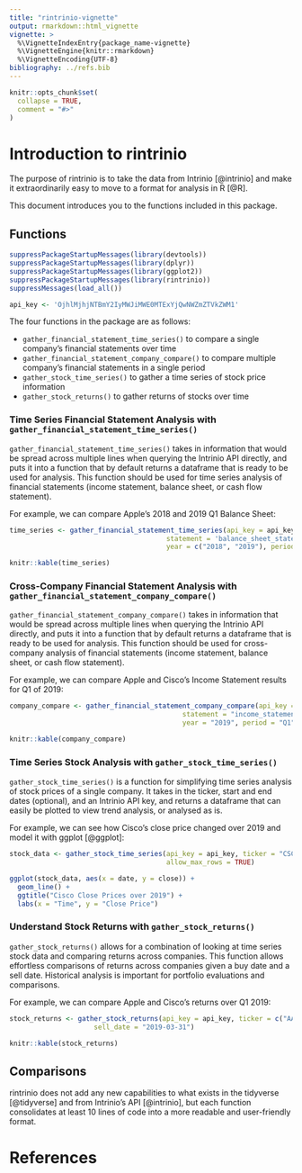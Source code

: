 ```yaml
---
title: "rintrinio-vignette"
output: rmarkdown::html_vignette
vignette: >
  %\VignetteIndexEntry{package_name-vignette}
  %\VignetteEngine{knitr::rmarkdown}
  %\VignetteEncoding{UTF-8}
bibliography: ../refs.bib
---
```

```r
knitr::opts_chunk$set(
  collapse = TRUE,
  comment = "#>"
)
```
# Introduction to rintrinio

The purpose of rintrinio is to take the data from Intrinio [@intrinio] and make it extraordinarily easy to move to a format for analysis in R [@R].

This document introduces you to the functions included in this package.

## Functions
```r
suppressPackageStartupMessages(library(devtools))
suppressPackageStartupMessages(library(dplyr))
suppressPackageStartupMessages(library(ggplot2))
suppressPackageStartupMessages(library(rintrinio))
suppressMessages(load_all())

api_key <- 'OjhlMjhjNTBmY2IyMWJiMWE0MTExYjQwNWZmZTVkZWM1'
```

The four functions in the package are as follows:

- `gather_financial_statement_time_series()` to compare a single company's financial statements over time
- `gather_financial_statement_company_compare()` to compare multiple company's financial statements in a single period
- `gather_stock_time_series()` to gather a time series of stock price information
- `gather_stock_returns()` to gather returns of stocks over time

### Time Series Financial Statement Analysis with `gather_financial_statement_time_series()`

`gather_financial_statement_time_series()` takes in information that would be spread across multiple lines when querying the Intrinio API directly, and puts it into a function that by default returns a dataframe that is ready to be used for analysis. This function should be used for time series analysis of financial statements (income statement, balance sheet, or cash flow statement).

For example, we can compare Apple's 2018 and 2019 Q1 Balance Sheet:

```r
time_series <- gather_financial_statement_time_series(api_key = api_key, ticker = 'AAPL', 
                                       statement = 'balance_sheet_statement', 
                                       year = c("2018", "2019"), period = c('Q1'))

knitr::kable(time_series)
```

### Cross-Company Financial Statement Analysis with `gather_financial_statement_company_compare()`

`gather_financial_statement_company_compare()` takes in information that would be spread across multiple lines when querying the Intrinio API directly, and puts it into a function that by default returns a dataframe that is ready to be used for analysis. This function should be used for cross-company analysis of financial statements (income statement, balance sheet, or cash flow statement).

For example, we can compare Apple and Cisco's Income Statement results for Q1 of 2019:

```r
company_compare <- gather_financial_statement_company_compare(api_key = api_key, ticker = c("AAPL", "CSCO"), 
                                           statement = "income_statement", 
                                           year = "2019", period = "Q1")

knitr::kable(company_compare)
```

### Time Series Stock Analysis with `gather_stock_time_series()`

`gather_stock_time_series()` is a function for simplifying time series analysis of stock prices of a single company. It takes in the ticker, start and end dates (optional), and an Intrinio API key, and returns a dataframe that can easily be plotted to view trend analysis, or analysed as is.

For example, we can see how Cisco's close price changed over 2019 and model it with ggplot [@ggplot]:

```r
stock_data <- gather_stock_time_series(api_key = api_key, ticker = "CSCO", start_date = "2019-01-01", end_date = "2019-12-31",
                                       allow_max_rows = TRUE)

ggplot(stock_data, aes(x = date, y = close)) +
  geom_line() +
  ggtitle("Cisco Close Prices over 2019") +
  labs(x = "Time", y = "Close Price")
```

### Understand Stock Returns with `gather_stock_returns()`

`gather_stock_returns()` allows for a combination of looking at time series stock data and comparing returns across companies. This function allows effortless comparisons of returns across companies given a buy date and a sell date. Historical analysis is important for portfolio evaluations and comparisons.

For example, we can compare Apple and Cisco's returns over Q1 2019:

```r
stock_returns <- gather_stock_returns(api_key = api_key, ticker = c("AAPL", "CSCO"), buy_date = "2019-01-01", 
                     sell_date = "2019-03-31")

knitr::kable(stock_returns)
```

## Comparisons

rintrinio does not add any new capabilities to what exists in the tidyverse [@tidyverse] and from Intrinio's API [@intrinio], but each function consolidates at least 10 lines of code into a more readable and user-friendly format.

# References

